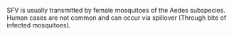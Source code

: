 SFV is usually transmitted by female mosquitoes of the Aedes subspecies. Human cases are not common and can occur via spillover (Through bite of infected mosquitoes).
